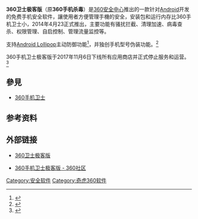 {{Infobox software
| name                   = 360卫士极客版
| title                  = 360卫士极客版
| logo                   =  <!-- File: -->
| caption                =  <!-- File: -->
| developer              = [[奇虎360|奇虎360]]
| released               = v 1.0.0.1188（{{Start date and age|2014|04|23}}） <ref>[http://geek.360.cn/changelog.html 360手机卫士极客版 - 更新日志] {{Wayback|url=http://geek.360.cn/changelog.html |date=20170926155303 }}{{zh-cn}}</ref>
| discontinued           = 
| latest_release_version = V2.1.9.1008
| latest_release_date = {{release date and age|2016|02|25}}
| latest preview version = v2.2.0.1008
| latest preview date    = {{release date and age|2016|06|07}}
| frequently updated     = no
| programming language   = 
| operating system       = [[Android|Android]]
| platform               = 
| language               = 简体中文、英文
| status                 = 停止开发
| genre                  = 安全辅助软件
| license                = [[专有软件|专有软件]]、[[免费软件|免费软件]]
| website                = {{URL|http://geek.360.cn/}}
}}
'''360卫士极客版'''（原'''360手机杀毒'''）是[[奇虎|360安全中心]]推出的一款针对[[Android|Android]]开发的免费手机安全软件，讓使用者方便管理手機的安全，安装包和运行内存比360手机卫士小，2014年4月23正式推出，主要功能有骚扰拦截、清理加速、病毒查杀、权限管理、自启控制、管理流量监控等。

支持[[Android_Lollipop|Android Lollipop]]主动防御功能<ref>{{cite web| url = http://comm.ccidnet.com/art/1522/20140714/5533433_1.html| title = 360手机卫士推极客版 支持Android L主动防御| date = 2014-07-14| accessdate = 2014-07-14| publisher = 中国新闻网| language = zh-hans| deadurl = yes| archiveurl = https://web.archive.org/web/20161018225618/http://comm.ccidnet.com/art/1522/20140714/5533433_1.html| archivedate = 2016-10-18}}</ref>，并独创手机型号伪装功能。<ref>{{cite web| url = http://crave.cnetnews.com.cn/2014/0819/3030769.shtml| title = 抢不到小米4？试试360手机卫士极客版| date = 2014-08-09| accessdate = 2014-08-19| publisher = CNET科技资讯网| language = zh-hans| deadurl = yes| archiveurl = https://archive.is/20141125125336/http://crave.cnetnews.com.cn/2014/0819/3030769.shtml| archivedate = 2014-11-25}}</ref>

360手机卫士极客版于2017年11月6日下线所有应用商店并正式停止服务和运营。<ref>{{Cite web|url=http://bbs.360.cn/thread-15205527-1-1.html|title=360手机卫士极客版下线公告_360社区|accessdate=2017-12-12|work=bbs.360.cn|archive-date=2018-05-17|archive-url=https://web.archive.org/web/20180517165101/http://bbs.360.cn/thread-15205527-1-1.html|dead-url=no}}</ref>

== 參見 ==
* [[360手机卫士|360手机卫士]]

== 参考资料==
<div class="references-small">{{reflist}}

== 外部链接 ==
*{{zh-cn}}[http://geek.360.cn/ 360卫士极客版]{{Wayback|url=http://geek.360.cn/ |date=20171030032129 }}
*{{zh-cn}}[http://bbs.360safe.com/forum-2386-1.html 360手机卫士极客版 - 360社区]{{Wayback|url=http://bbs.360safe.com/forum-2386-1.html |date=20160616181838 }}

{{奇虎}}
[[Category:安全软件|Category:安全软件]]
[[Category:奇虎360软件|Category:奇虎360软件]]
